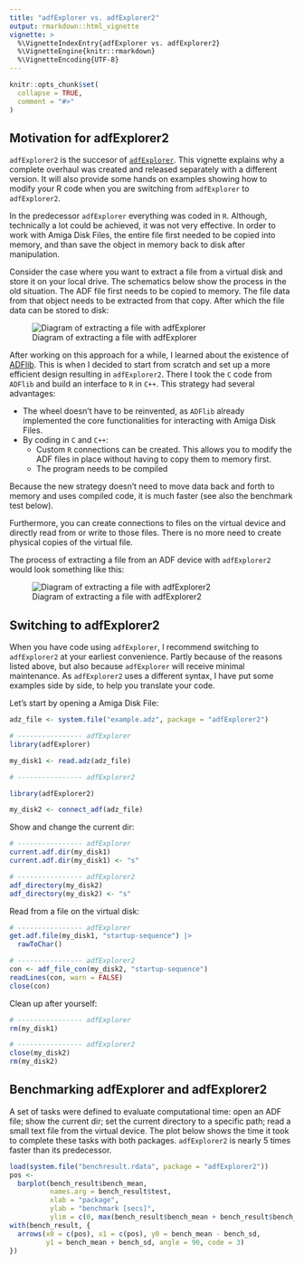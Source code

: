 ```yaml
---
title: "adfExplorer vs. adfExplorer2"
output: rmarkdown::html_vignette
vignette: >
  %\VignetteIndexEntry{adfExplorer vs. adfExplorer2}
  %\VignetteEngine{knitr::rmarkdown}
  %\VignetteEncoding{UTF-8}
---
```


```r
knitr::opts_chunk$set(
  collapse = TRUE,
  comment = "#>"
)
```

## Motivation for adfExplorer2

`adfExplorer2` is the succesor of
[`adfExplorer`](https://pepijn-devries.github.io/adfExplorer). This vignette explains why
a complete overhaul was created and released separately with a different version. It
will also provide some hands on examples showing how to modify your R code when you
are switching from `adfExplorer` to `adfExplorer2`.

In the predecessor `adfExplorer` everything was coded in `R`. Although, technically
a lot could be achieved, it was not very effective. In order to work with Amiga
Disk Files, the entire file first needed to be copied into memory, and than save
the object in memory back to disk after manipulation.

Consider the case where you want to extract a file from a virtual disk and store it
on your local drive. The schematics below show the process in the old situation.
The ADF file first needs to be copied to memory. The file data from that object needs
to be extracted from that copy. After which the file data can be stored to disk:

![Diagram of extracting a file with adfExplorer](../man/figures/diagram_old.svg)

After working on this approach for a while, I learned about the existence of
[ADFlib](https://github.com/lclevy/ADFlib). This is when I decided to start from scratch
and set up a more efficient design resulting in `adfExplorer2`. There I took the `C`
code from `ADFlib` and build an interface to `R` in `C++`. This strategy had several
advantages:

 * The wheel doesn't have to be reinvented, as `ADFlib` already implemented the
   core functionalities for interacting with Amiga Disk Files.
 * By coding in `C` and `C++`:
    * Custom `R` connections can be created. This allows you to modify the ADF
      files in place without having to copy them to memory first.
    * The program needs to be compiled

Because the new strategy doesn't need to move data back and forth to memory and
uses compiled code, it is much faster (see also the benchmark test below).

Furthermore, you can create connections to files on the virtual device and directly
read from or write to those files. There is no more need to create physical copies of
the virtual file.

The process of extracting a file from an ADF device with `adfExplorer2` would look
something like this:

![Diagram of extracting a file with adfExplorer2](../man/figures/diagram_new.svg)


## Switching to adfExplorer2

When you have code using `adfExplorer`, I recommend switching to `adfExplorer2` at
your earliest convenience. Partly because of the reasons listed above, but also because
`adfExplorer` will receive minimal maintenance. As `adfExplorer2` uses a different
syntax, I have put some examples side by side, to help you translate your code.

Let's start by opening a Amiga Disk File:

```r
adz_file <- system.file("example.adz", package = "adfExplorer2")

# ---------------- adfExplorer
library(adfExplorer)

my_disk1 <- read.adz(adz_file)

# ---------------- adfExplorer2

library(adfExplorer2)

my_disk2 <- connect_adf(adz_file)

```

Show and change the current dir:

```r
# ---------------- adfExplorer
current.adf.dir(my_disk1)
current.adf.dir(my_disk1) <- "s"

# ---------------- adfExplorer2
adf_directory(my_disk2)
adf_directory(my_disk2) <- "s"

```

Read from a file on the virtual disk:
```r
# ---------------- adfExplorer
get.adf.file(my_disk1, "startup-sequence") |>
  rawToChar()

# ---------------- adfExplorer2
con <- adf_file_con(my_disk2, "startup-sequence")
readLines(con, warn = FALSE)
close(con)
```

Clean up after yourself:

```r
# ---------------- adfExplorer
rm(my_disk1)

# ---------------- adfExplorer2
close(my_disk2)
rm(my_disk2)
```

## Benchmarking adfExplorer and adfExplorer2

A set of tasks were defined to evaluate computational time: open an ADF file;
show the current dir; set the current directory to a specific path; read a small
text file from the virtual device. The plot below shows the time it took to complete
these tasks with both packages. `adfExplorer2` is nearly 5 times faster than its
predecessor.

```r
load(system.file("benchresult.rdata", package = "adfExplorer2"))
pos <-
  barplot(bench_result$bench_mean,
          names.arg = bench_result$test,
          xlab = "package",
          ylab = "benchmark [secs]",
          ylim = c(0, max(bench_result$bench_mean + bench_result$bench_sd)))
with(bench_result, {
  arrows(x0 = c(pos), x1 = c(pos), y0 = bench_mean - bench_sd,
         y1 = bench_mean + bench_sd, angle = 90, code = 3)
})
```